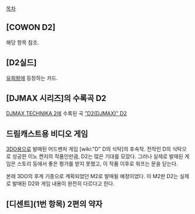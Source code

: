 [[목차]]
== [COWON D2] ==
해당 항목 참조.

== [D2실드] ==
[[유희왕]]에 등장하는 카드.

== [DJMAX 시리즈]의 수록곡 D2 ==
[[DJMAX TECHNIKA 2]]에 수록된 곡 [["D2(DJMAX)" D2]]

== 드림캐스트용 비디오 게임 ==
[[3DO]]용으로 발매된 어드벤처 게임 [wiki:"D" D의 식탁]의 후속작. 전작인 D의 식탁으로 성공한 이노 켄지의 작품인만큼, D2는 많은 기대를 모았다. 그러나 실제로 발매된 게임은 스토리 등에서 좋은 평가를 받지 못했고, 이 작품 이후로 워프는 문을 닫는다.

본래 3DO의 후계 기종으로 계획되었던 M2로 발매될 예정이었다. 이 M2판 D2는 실제로 발매된 D2와 게임 내용이 완전히 다르다고 한다.

== [디센트](1번 항목) 2편의 약자 ==
